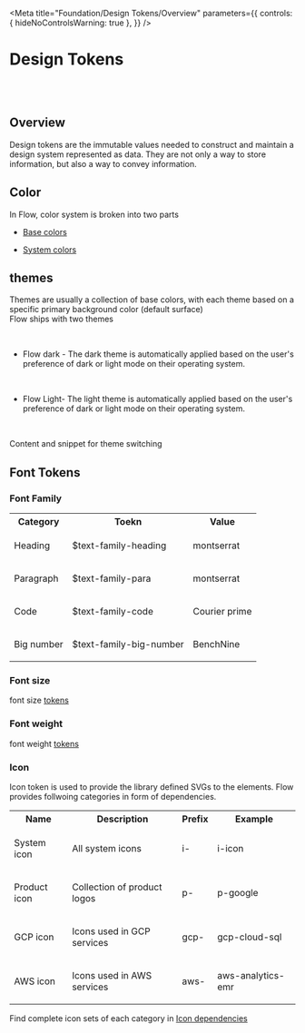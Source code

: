 
<Meta
  title="Foundation/Design Tokens/Overview"
  parameters={{
    controls: { hideNoControlsWarning: true },
  }}
/>

# Design Tokens

<br />
<br />

## Overview

<f-divider></f-divider>

<p>
  Design tokens are the immutable values needed to construct and maintain a
  design system represented as data. They are not only a way to store
  information, but also a way to convey information.
</p>

## Color

<f-divider></f-divider>

In Flow, color system is broken into two parts

<ul>
  <li>
    <p>
      <a href="/story/foundation-design-tokens-base-color--page">Base colors</a>
    </p>
  </li>
  <li>
    <p>
      <a href="/story/foundation-design-tokens-system-color--page">
        System colors
      </a>
    </p>
  </li>
</ul>

## themes

<f-divider></f-divider>

<p>
  Themes are usually a collection of base colors, with each theme based on a
  specific primary background color (default surface)
  <br />
  Flow ships with two themes
</p>
<br />
<ul>
  <li>
    <p>
      Flow dark - The dark theme is automatically applied based on the user's
      preference of dark or light mode on their operating system.
    </p>
  </li>
  <br />
  <li>
    <p>
      Flow Light- The light theme is automatically applied based on the user's
      preference of dark or light mode on their operating system.
    </p>
  </li>
  <br />
</ul>
<p>Content and snippet for theme switching</p>

## Font Tokens

<f-divider></f-divider>

### Font Family

<f-divider></f-divider>

<table class="custom-color-table">
  <tbody>
    <tr>
      <th>Category</th>
      <th>Toekn</th>
      <th>Value</th>
    </tr>
    <tr>
      <td>
            <p class="text-default">Heading</p>
      </td>
      <td>
            <p class="text-secondary">$text-family-heading</p>
      </td>
      <td>
            <p class="text-secondary">montserrat</p>
      </td>
    </tr>
        <tr>
      <td>
            <p class="text-default">Paragraph</p>
      </td>
      <td>
            <p class="text-secondary">$text-family-para</p>
      </td>
      <td>
            <p class="text-secondary">montserrat</p>
      </td>
    </tr>
      <tr>
      <td>
            <p class="text-default">Code</p>
      </td>
      <td>
            <p class="text-secondary">$text-family-code</p>
      </td>
      <td>
            <p class="text-secondary">Courier prime</p>
      </td>
    </tr>
          <tr>
      <td>
            <p class="text-default">Big number</p>
      </td>
      <td>
            <p class="text-secondary">$text-family-big-number</p>
      </td>
      <td>
            <p class="text-secondary">BenchNine</p>
      </td>
    </tr>

  </tbody>
</table>

### Font size

<f-divider></f-divider>

<p>
  font size <u>tokens</u>
</p>

### Font weight

<f-divider></f-divider>

<p>
  font weight <u>tokens</u>
</p>

### Icon

<f-divider></f-divider>

<p>
  Icon token is used to provide the library defined SVGs to the elements. Flow
  provides follwoing categories in form of dependencies.
</p>

<table class="custom-color-table">
  <tbody>
    <tr>
      <th>Name</th>
      <th>Description</th>
      <th>Prefix</th>
      <th>Example</th>
    </tr>
    <tr>
      <td>
        <p class="text-default">System icon</p>
      </td>
      <td>
        <p class="text-secondary">All system icons</p>
      </td>
      <td>
        <p class="text-secondary font-wt-700">i-</p>
      </td>
      <td>
        <div class="custom-table-flex">
          <f-icon source="i-plus"></f-icon>
          <div class="margin-lt-10">
            <p class="text-secondary">i-icon</p>
          </div>
        </div>
      </td>
    </tr>
    <tr>
      <td>
        <p class="text-default">Product icon</p>
      </td>
      <td>
        <p class="text-secondary">Collection of product logos</p>
      </td>
      <td>
        <p class="text-secondary font-wt-700">p-</p>
      </td>
      <td>
        <div class="custom-table-flex">
          <f-icon source="p-google"></f-icon>
          <div class="margin-lt-10">
            <p class="text-secondary">p-google</p>
          </div>
        </div>
      </td>
    </tr>
    <tr>
      <td>
        <p class="text-default">GCP icon</p>
      </td>
      <td>
        <p class="text-secondary">Icons used in GCP services</p>
      </td>
      <td>
        <p class="text-secondary font-wt-700">gcp-</p>
      </td>
      <td>
        <div class="custom-table-flex">
          <f-icon source="gcp-cloud-sql"></f-icon>
          <div class="margin-lt-10">
            <p class="text-secondary">gcp-cloud-sql</p>
          </div>
        </div>
      </td>
    </tr>
    <tr>
      <td>
        <p class="text-default">AWS icon</p>
      </td>
      <td>
        <p class="text-secondary">Icons used in AWS services</p>
      </td>
      <td>
        <p class="text-secondary font-wt-700">aws-</p>
      </td>
      <td>
        <div class="custom-table-flex">
          <f-icon source="aws-analytics-emr"></f-icon>
          <div class="margin-lt-10">
            <p class="text-secondary">aws-analytics-emr</p>
          </div>
        </div>
      </td>
    </tr>
  </tbody>
</table>

Find complete icon sets of each category in [Icon dependencies](/story/dependencies-icons--system-icons)
